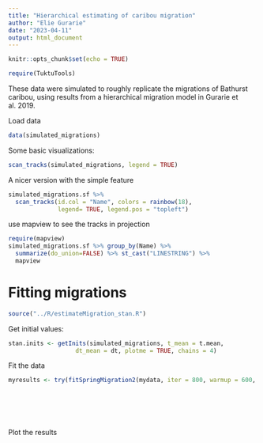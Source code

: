 ```yaml
---
title: "Hierarchical estimating of caribou migration"
author: "Elie Gurarie"
date: "2023-04-11"
output: html_document
---
```


```r
knitr::opts_chunk$set(echo = TRUE)
```

```r
require(TuktuTools)
```

These data were simulated to roughly replicate the migrations of Bathurst caribou, using results from a hierarchical migration model in Gurarie et al. 2019. 

Load data

```r
data(simulated_migrations)
```


Some basic visualizations:
```r
scan_tracks(simulated_migrations, legend = TRUE)
```

A nicer version with the simple feature
```r
simulated_migrations.sf %>% 
  scan_tracks(id.col = "Name", colors = rainbow(18),
              legend= TRUE, legend.pos = "topleft")
```

use mapview to see the tracks in projection

```r
require(mapview)
simulated_migrations.sf %>% group_by(Name) %>% 
  summarize(do_union=FALSE) %>% st_cast("LINESTRING") %>% 
  mapview
```


# Fitting migrations

```r
source("../R/estimateMigration_stan.R")
```

Get initial values:

```r
stan.inits <- getInits(simulated_migrations, t_mean = t.mean, 
                   dt_mean = dt, plotme = TRUE, chains = 4)
```

Fit the data

```r
myresults <- try(fitSpringMigration2(mydata, iter = 800, warmup = 600,
																		 inits = stan.inits, chains = 4,
																		 directory = directory, 
																		 filename = filename, 
																		 squashslope = 1, softslope = 1,
																		 cores = n.clusters))
```

Plot the results